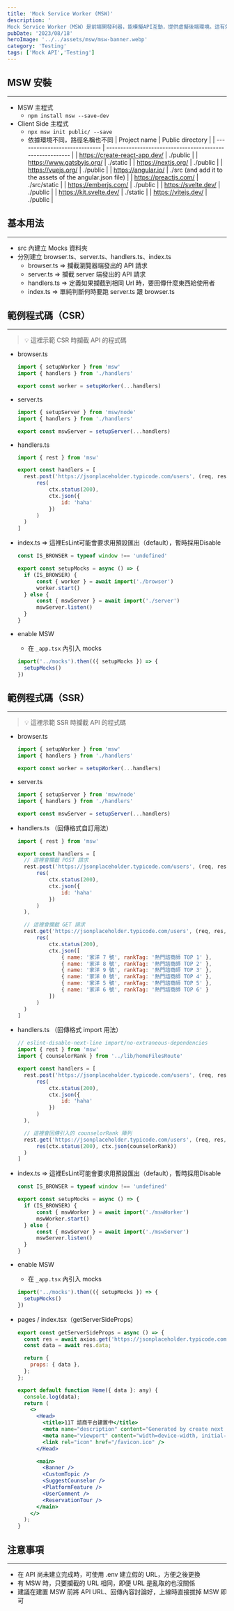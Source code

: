 ```yaml
---
title: 'Mock Service Worker (MSW)'
description: '
Mock Service Worker（MSW）是前端開發利器，能模擬API互動，提供虛擬後端環境。這有效降低依賴實際後端開發，增進開發效率。透過設定請求與響應，可以實現假數據測試及虛擬API互動，適用於Vue、React、Nuxt、Next等技術。 MSW整合於GitLab CICD，可以快速搭建流暢的開發流程。'
pubDate: '2023/08/18'
heroImage: '../../assets/msw/msw-banner.webp'
category: 'Testing'
tags: ['Mock API','Testing']
---
```


## MSW 安裝

---

- MSW 主程式
  - <code>npm install msw --save-dev</code>
- Client Side 主程式
  - `npx msw init public/ --save`
  - 依據環境不同，路徑名稱也不同
    | Project name | Public directory |
    | ----------------------------- | --------------------------------------------------------- |
    | https://create-react-app.dev/ | ./public |
    | https://www.gatsbyjs.org/ | ./static |
    | https://nextjs.org/ | ./public |
    | https://vuejs.org/ | ./public |
    | https://angular.io/ | ./src (and add it to the assets of the angular.json file) |
    | https://preactjs.com/ | ./src/static |
    | https://emberjs.com/ | ./public |
    | https://svelte.dev/ | ./public |
    | https://kit.svelte.dev/ | ./static |
    | https://vitejs.dev/ | ./public |

## 基本用法

---

- src 內建立 Mocks 資料夾
- 分別建立 browser.ts、server.ts、handlers.ts、index.ts
  - browser.ts ⇒ 攔截瀏覽器端發出的 API 請求
  - server.ts ⇒ 攔截 server 端發出的 API 請求
  - handlers.ts ⇒ 定義如果攔截到相同 Url 時，要回傳什麼東西給使用者
  - index.ts ⇒ 單純判斷何時要跑 server.ts 跟 browser.ts

## 範例程式碼（CSR）

---

> 💡 這裡示範 CSR 時攔截 API 的程式碼

- browser.ts

  ```jsx
  import { setupWorker } from 'msw'
  import { handlers } from './handlers'

  export const worker = setupWorker(...handlers)
  ```

- server.ts

  ```jsx
  import { setupServer } from 'msw/node'
  import { handlers } from './handlers'

  export const mswServer = setupServer(...handlers)
  ```

- handlers.ts

  ```jsx
  import { rest } from 'msw'

  export const handlers = [
  	rest.post('https://jsonplaceholder.typicode.com/users', (req, res, ctx) =>
  		res(
  			ctx.status(200),
  			ctx.json({
  				id: 'haha'
  			})
  		)
  	)
  ]
  ```

- index.ts ⇒ 這裡EsLint可能會要求用預設匯出（default），暫時採用Disable

  ```jsx
  const IS_BROWSER = typeof window !== 'undefined'

  export const setupMocks = async () => {
  	if (IS_BROWSER) {
  		const { worker } = await import('./browser')
  		worker.start()
  	} else {
  		const { mswServer } = await import('./server')
  		mswServer.listen()
  	}
  }
  ```

- enable MSW
  - 在 `_app.tsx` 內引入 mocks
  ```jsx
  import('../mocks').then(({ setupMocks }) => {
  	setupMocks()
  })
  ```

## 範例程式碼（SSR）

---

> 💡 這裡示範 SSR 時攔截 API 的程式碼

- browser.ts

  ```jsx
  import { setupWorker } from 'msw'
  import { handlers } from './handlers'

  export const worker = setupWorker(...handlers)
  ```

- server.ts

  ```jsx
  import { setupServer } from 'msw/node'
  import { handlers } from './handlers'

  export const mswServer = setupServer(...handlers)
  ```

- handlers.ts （回傳格式自訂用法）

  ```jsx
  import { rest } from 'msw'

  export const handlers = [
  	// 這裡會攔截 POST 請求
  	rest.post('https://jsonplaceholder.typicode.com/users', (req, res, ctx) =>
  		res(
  			ctx.status(200),
  			ctx.json({
  				id: 'haha'
  			})
  		)
  	),

  	// 這裡會攔截 GET 請求
  	rest.get('https://jsonplaceholder.typicode.com/users', (req, res, ctx) =>
  		res(
  			ctx.status(200),
  			ctx.json([
  				{ name: '家洋 7 號', rankTag: '熱門諮商師 TOP 1' },
  				{ name: '家洋 8 號', rankTag: '熱門諮商師 TOP 2' },
  				{ name: '家洋 9 號', rankTag: '熱門諮商師 TOP 3' },
  				{ name: '家洋 0 號', rankTag: '熱門諮商師 TOP 4' },
  				{ name: '家洋 5 號', rankTag: '熱門諮商師 TOP 5' },
  				{ name: '家洋 6 號', rankTag: '熱門諮商師 TOP 6' }
  			])
  		)
  	)
  ]
  ```

- handlers.ts （回傳格式 import 用法）

  ```jsx
  // eslint-disable-next-line import/no-extraneous-dependencies
  import { rest } from 'msw'
  import { counselorRank } from '../lib/homeFilesRoute'

  export const handlers = [
  	rest.post('https://jsonplaceholder.typicode.com/users', (req, res, ctx) =>
  		res(
  			ctx.status(200),
  			ctx.json({
  				id: 'haha'
  			})
  		)
  	),

  	// 這裡會回傳引入的 counselorRank 陣列
  	rest.get('https://jsonplaceholder.typicode.com/users', (req, res, ctx) =>
  		res(ctx.status(200), ctx.json(counselorRank))
  	)
  ]
  ```

- index.ts ⇒ 這裡EsLint可能會要求用預設匯出（default），暫時採用Disable

  ```jsx
  const IS_BROWSER = typeof window !== 'undefined'

  export const setupMocks = async () => {
  	if (IS_BROWSER) {
  		const { mswWorker } = await import('./mswWorker')
  		mswWorker.start()
  	} else {
  		const { mswServer } = await import('./mswServer')
  		mswServer.listen()
  	}
  }
  ```

- enable MSW
  - 在 `_app.tsx` 內引入 mocks
  ```jsx
  import('../mocks').then(({ setupMocks }) => {
  	setupMocks()
  })
  ```
- pages / index.tsx（getServerSideProps）

  ```jsx
  export const getServerSideProps = async () => {
    const res = await axios.get('https://jsonplaceholder.typicode.com/users');
    const data = await res.data;

    return {
      props: { data },
    };
  };

  export default function Home({ data }: any) {
    console.log(data);
    return (
      <>
        <Head>
          <title>11T 諮商平台建置中</title>
          <meta name="description" content="Generated by create next app" />
          <meta name="viewport" content="width=device-width, initial-scale=1" />
          <link rel="icon" href="/favicon.ico" />
        </Head>

        <main>
          <Banner />
          <CustomTopic />
          <SuggestCounselor />
          <PlatformFeature />
          <UserComment />
          <ReservationTour />
        </main>
      </>
    );
  }
  ```

## 注意事項

---

- 在 API 尚未建立完成時，可使用 .env 建立假的 URL，方便之後更換
- 有 MSW 時，只要攔截的 URL 相同，即便 URL 是亂取的也沒關係
- 建議在建置 MSW 前將 API URL、回傳內容討論好，上線時直接拔掉 MSW 即可
